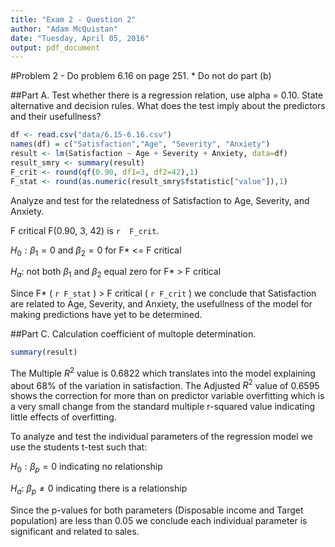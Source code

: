 ```yaml
---
title: "Exam 2 - Question 2"
author: "Adam McQuistan"
date: "Tuesday, April 05, 2016"
output: pdf_document
---
```


#Problem 2 - Do problem 6.16 on page 251.
* Do not do part (b)


##Part A. Test whether there is a regression relation, use alpha = 0.10.  State alternative and decision rules.  What does the test imply about the predictors and their usefullness?


```r
df <- read.csv("data/6.15-6.16.csv")
names(df) = c("Satisfaction","Age", "Severity", "Anxiety")
result <- lm(Satisfaction ~ Age + Severity + Anxiety, data=df)
result_smry <- summary(result)
F_crit <- round(qf(0.90, df1=3, df2=42),1)
F_stat <- round(as.numeric(result_smry$fstatistic["value"]),1)
```

Analyze and test for the relatedness of Satisfaction to Age, Severity, and Anxiety.

F critical F(0.90, 3, 42) is `r  F_crit`.

$H_0: \beta_1 = 0$ and $\beta_2 = 0$ for F* <= F critical

$H_a:$ not both $\beta_1$ and $\beta_2$ equal zero for F* > F critical

Since F* ( `r F_stat` ) > F critical ( `r F_crit` ) we conclude that Satisfaction are related to Age, Severity, and Anxiety, the usefullness of the model for making predictions have yet to be determined.

##Part C. Calculation coefficient of multople determination.


```r
summary(result)
```



The Multiple $R^{2}$ value is 0.6822 which translates into the model explaining about 68% of the variation in satisfaction.  The Adjusted $R^{2}$ value of 0.6595 shows the correction for more than on predictor variable overfitting which is a very small change from the standard multiple r-squared value indicating little effects of overfitting. 

To analyze and test the individual parameters of the regression model we use the students t-test such that:

$H_0: \beta_p = 0$ indicating no relationship 

$H_a:$ $\beta_p \neq{0}$ indicating there is a relationship

Since the p-values for both parameters (Disposable income and Target population) are less than 0.05 we conclude each individual parameter is significant and related to sales. 
